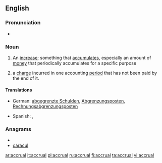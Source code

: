 ==English==

===Pronunciation===
* {{IPA|/əˈkruːəl/}}

===Noun===
{{wikipedia}}
{{en-noun}}

# An [[increase]]; something that [[accumulate]]s, especially an amount of [[money]] that periodically accumulates for a specific purpose
# {{accounting}} a [[charge]] incurred in one accounting [[period]] that has not been paid by the end of it.

====Translations====
{{trans-top|an increase}}
* German: [[abgegrenzte Schulden]], [[Abgrenzungsposten]], [[Rechnungsabgrenzungsposten]]
{{trans-mid}}
* Spanish: {{t|es|incremento|m}}, {{t|es|acumulación|f}}
{{trans-bottom}}

{{trans-top|an accounting charge}}
{{trans-mid}}
{{trans-bottom}}

===Anagrams===
* {{alphagram|aacclru}}
* [[caracul#English|caracul]]


[[ar:accrual]]
[[it:accrual]]
[[pl:accrual]]
[[ru:accrual]]
[[fi:accrual]]
[[ta:accrual]]
[[vi:accrual]]